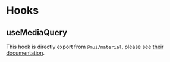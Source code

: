 
<Meta of={Stories} name="Documentation" />

# Hooks

## useMediaQuery

This hook is directly export from `@mui/material`, please see [their documentation](https://mui.com/material-ui/react-use-media-query/).
